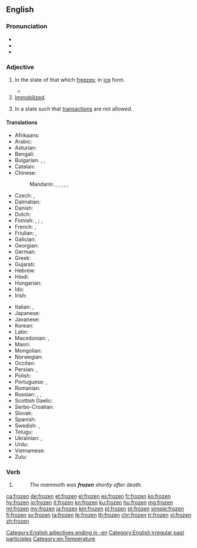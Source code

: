 ==English==

===Pronunciation===
* {{IPA|/ˈfɹəʊzən/|lang=en}}
* {{audio|en-us-frozen.ogg|Audio (US)|lang=en}}
* {{rhymes|əʊzən|lang=en}}

===Adjective===
{{en-adj}}

# In the state of that which [[freeze]]s; in [[ice]] form.
#: {{ux|en|The mammoth has been '''frozen''' for ten thousand years.}}
#*{{quote-magazine|date=2013-07-26|author=[http://www.theguardian.com/profile/nick-miroff Nick Miroff]
|volume=189|issue=7|page=32|magazine={{w|The Guardian Weekly}}
|title=[http://www.theguardian.com/world/2013/jul/23/mexico-insect-cuisine-sustainable-food Mexico gets a taste for eating insects&nbsp;[&hellip;]]
|passage=The San Juan market is Mexico City's most famous deli of exotic meats, where an adventurous shopper can hunt down hard-to-find critters&nbsp;[&hellip;]. But the priciest items in the market aren't the armadillo steaks or even the bluefin tuna. That would be the '''frozen''' ''chicatanas'' – giant winged ants – at around $500 a kilo.}}
# [[immobilized|Immobilized]].
#: {{ux|en|I just stood '''frozen''' as the robber pointed at me with his gun.}}
# {{label|en|of a bank account}} In a state such that [[transaction]]s are not allowed.

====Translations====
{{trans-top|in the state of that which freezes}}
* Afrikaans: {{t-needed|af}}
* Arabic: {{t-needed|ar}}
* Asturian: {{t|ast|xeláu}}
* Bengali: {{t|bn|নিথর|tr=nithara|sc=Beng}}
* Bulgarian: {{t+|bg|замразен|sc=Cyrl}}, {{t+|bg|замръзнал|sc=Cyrl}}, {{t+|bg|леден|sc=Cyrl}}
* Catalan: {{t+|ca|gelat}}
* Chinese: 
*: Mandarin: {{t|cmn|[[凍結]][[的]]|sc=Hani}}, {{t|cmn|[[冻结]][[的]]|tr=dòngjié de|sc=Hani}}, {{t|cmn|[[冷凍]][[的]]|sc=Hani}}, {{t|cmn|[[冷冻]][[的]]|tr=lěngdòng de|sc=Hani}}, {{t|cmn|[[結冰]][[的]]|sc=Hani}}, {{t|cmn|[[结冰]][[的]]|tr=jiébīng de|sc=Hani}}
* Czech: {{t|cs|zmrzlý}}, {{t|cs|zamrzlý}}
* Dalmatian: {{t|dlm|glazait}}
* Danish: {{t-needed|da}}
* Dutch: {{t+|nl|bevroren}}
* Finnish: {{qualifier|something/-one else has done it}} {{t|fi|jäädytetty}}, {{t|fi|pakastettu}}; {{qualifier|the thing/person has frozen on its own}} {{t|fi|jäätynyt}}, {{t|fi|pakastunut}}
* French: {{t+|fr|congelé}}, {{t+|fr|gelé}}
* Friulian: {{t|fur|inglačât}}, {{t|fur|glačât}}
* Galician: {{t+|gl|xeado}}
* Georgian: {{t|ka|გაყინული|tr=gaqinuli|sc=Geor}}
* German: {{t+|de|gefroren}}
* Greek: {{t+|el|κατεψυγμένος|tr=katepsygménos|sc=Grek}}
* Gujarati: {{t-needed|gu}}
* Hebrew: {{t|he|קפוא|tr=kafú'|sc=Hebr}}
* Hindi: {{t-needed|hi}}
* Hungarian: {{t-needed|hu}}
* Ido: {{t-needed|io}}
* Irish: {{t|ga|reoite}}
{{trans-mid}}
* Italian: {{t+|it|ghiacciato}}, {{t+|it|gelato}}
* Japanese: {{t+|ja|凍結|tr=tōketsu|sc=Jpan}}
* Javanese: {{t-needed|jv}}
* Korean: {{t-needed|ko}}
* Latin: {{t-needed|la}}
* Macedonian: {{t|mk|замрзнат|tr=zámrznat|sc=Cyrl}}, {{t|mk|смрзнат|tr=sm'rznat|sc=Cyrl}}
* Maori: {{t|mi|mae}} {{qualifier|with fear}}
* Mongolian: {{t|mn|хөлдүү|sc=Cyrl}}
* Norwegian: {{t-needed|no}}
* Occitan: {{t|oc|gelat}}
* Persian: {{t|fa|یخ‌زده|tr=yax-zade|sc=fa-Arab}}, {{qualifier|rare}} {{t+|fa|فسرده|tr=fesorde|sc=fa-Arab}}
* Polish: {{t-needed|pl}}
* Portuguese: {{t+|pt|congelado}}, {{t+|pt|gelado}}
* Romanian: {{t+|ro|înghețat}}
* Russian: {{qualifier|deliberately}} {{t|ru|замороженный|tr=zamoróžennyj|sc=Cyrl}}, {{t+|ru|мороженый|tr=moróženyj|sc=Cyrl}}, {{qualifier|by its/his/her own }} {{t+|ru|замёрзший|tr=zamjórzšij|sc=Cyrl}}
* Scottish Gaelic: {{t|gd|reòta}}
* Serbo-Croatian: {{t-needed|sh}}
* Slovak: {{t-needed|sk}}
* Spanish: {{t+|es|congelado}}
* Swedish: {{t+|sv|fryst}}, {{t+|sv|frusen}}
* Telugu: {{t-needed|te}}
* Ukrainian: {{t|uk|заморожений|tr=zamoróženyj|sc=Cyrl}}, {{t|uk|морожений|tr=moróženyj|sc=Cyrl}} {{qualifier|food}}
* Urdu: {{t-needed|ur}}
* Vietnamese: {{t-needed|vi}}
* Zulu: {{t-needed|zu}}
{{trans-bottom}}

===Verb===
{{head|en|past participle}}

# {{past participle of|freeze|lang=en}}
#: ''The mammoth was '''frozen''' shortly after death.''

[[Category:English adjectives ending in -en]]
[[Category:English irregular past participles]]
[[Category:en:Temperature]]

[[ca:frozen]]
[[de:frozen]]
[[et:frozen]]
[[el:frozen]]
[[es:frozen]]
[[fr:frozen]]
[[ko:frozen]]
[[hy:frozen]]
[[io:frozen]]
[[it:frozen]]
[[kn:frozen]]
[[ku:frozen]]
[[hu:frozen]]
[[mg:frozen]]
[[ml:frozen]]
[[my:frozen]]
[[ja:frozen]]
[[km:frozen]]
[[pl:frozen]]
[[pt:frozen]]
[[simple:frozen]]
[[fi:frozen]]
[[sv:frozen]]
[[ta:frozen]]
[[te:frozen]]
[[th:frozen]]
[[chr:frozen]]
[[tr:frozen]]
[[vi:frozen]]
[[zh:frozen]]